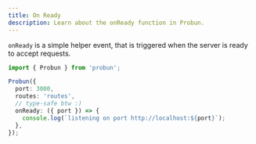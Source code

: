 ```yaml
---
title: On Ready
description: Learn about the onReady function in Probun.
---
```


`onReady` is a simple helper event, that is triggered when the server is ready to accept requests.

```typescript
import { Probun } from 'probun';

Probun({
  port: 3000,
  routes: 'routes',
  // type-safe btw :)
  onReady: ({ port }) => {
    console.log(`listening on port http://localhost:${port}`);
  },
});
```
